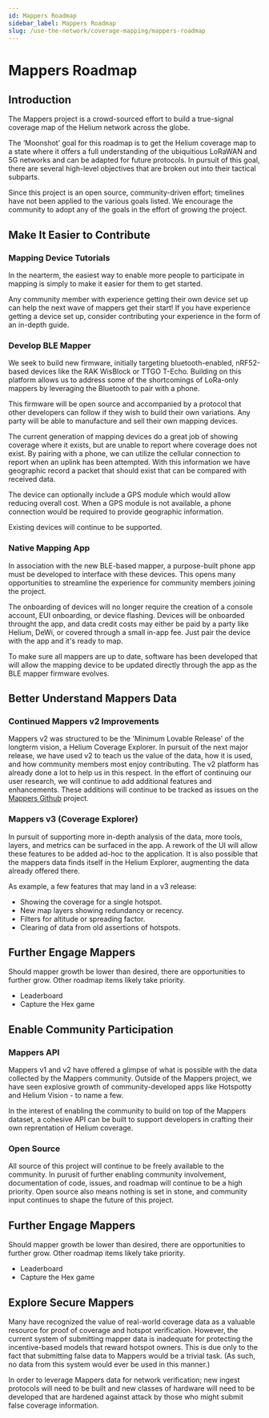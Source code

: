 ```yaml
---
id: Mappers Roadmap
sidebar_label: Mappers Roadmap
slug: /use-the-network/coverage-mapping/mappers-roadmap
---
```


# Mappers Roadmap

## Introduction
The Mappers project is a crowd-sourced effort to build a true-signal coverage map of the Helium network across the globe.

The ‘Moonshot’ goal for this roadmap is to get the Helium coverage map to a state where it offers a full understanding of the ubiquitious LoRaWAN and 5G networks and can be adapted for future protocols. 
In pursuit of this goal, there are several high-level objectives that are broken out into their tactical subparts.

Since this project is an open source, community-driven effort; timelines have not been applied to the various goals listed. We encourage the community to adopt any of the goals in the effort of growing the project.

## Make It Easier to Contribute
### Mapping Device Tutorials
In the nearterm, the easiest way to enable more people to participate in mapping is simply to make it easier for them to get started. 

Any community member with experience getting their own device set up can help the next wave of mappers get their start! If you have experience getting a device set up, consider contributing your experience in the form of an in-depth guide.

### Develop BLE Mapper
We seek to build new firmware, initially targeting bluetooth-enabled, nRF52-based devices like the RAK WisBlock or TTGO T-Echo. Building on this platform allows us to address some of the shortcomings of LoRa-only mappers by leveraging the Bluetooth to pair with a phone. 

This firmware will be open source and accompanied by a protocol that other developers can follow if they wish to build their own variations. Any party will be able to manufacture and sell their own mapping devices.

The current generation of mapping devices do a great job of showing coverage where it exists, but are unable to report where coverage does not exist. By pairing with a phone, we can utilize the cellular connection to report when an uplink has been attempted. With this information we have geographic record a packet that should exist that can be compared with received data.

The device can optionally include a GPS module which would allow reducing overall cost. When a GPS module is not available, a phone connection would be required to provide geographic information.

Existing devices will continue to be supported.

### Native Mapping App
In association with the new BLE-based mapper, a purpose-built phone app must be developed to interface with these devices. This opens many opportunities to streamline the experience for community members joining the project.

The onboarding of devices will no longer require the creation of a console account, EUI onboarding, or device flashing. Devices will be onboarded throught the app, and data credit costs may either be paid by a party like Helium, DeWi, or covered through a small in-app fee. Just pair the device with the app and it's ready to map.

To make sure all mappers are up to date, software has been developed that will allow the mapping device to be updated directly through the app as the BLE mapper firmware evolves.

## Better Understand Mappers Data
### Continued Mappers v2 Improvements
Mappers v2 was structured to be the 'Minimum Lovable Release' of the longterm vision, a Helium Coverage Explorer. In pursuit of the next major release, we have used v2 to teach us the value of the data, how it is used, and how community members most enjoy contributing. The v2 platform has already done a lot to help us in this respect. In the effort of continuing our user research, we will continue to add additional features and enhancements. These additions will continue to be tracked as issues on the [Mappers Github](https://github.com/helium/mappers/issues) project.

### Mappers v3 (Coverage Explorer)
In pursuit of supporting more in-depth analysis of the data, more tools, layers, and metrics can be surfaced in the app. A rework of the UI will allow these features to be added ad-hoc to the application.
It is also possible that the mappers data finds itself in the Helium Explorer, augmenting the data already offered there.

As example, a few features that may land in a v3 release:
* Showing the coverage for a single hotspot.
* New map layers showing redundancy or recency.
* Filters for altitude or spreading factor.
* Clearing of data from old assertions of hotspots.

## Further Engage Mappers
Should mapper growth be lower than desired, there are opportunities to further grow. Other roadmap items likely take priority.
* Leaderboard
* Capture the Hex game

## Enable Community Participation
### Mappers API
Mappers v1 and v2 have offered a glimpse of what is possible with the data collected by the Mappers community. Outside of the Mappers project, we have seen explosive growth of community-developed apps like Hotspotty and Helium Vision - to name a few. 

In the interest of enabling the community to build on top of the Mappers dataset, a cohesive API can be built to support developers in crafting their own reprentation of Helium coverage.

### Open Source
All source of this project will continue to be freely available to the community. In purusit of further enabling community involvement, documentation of code, issues, and roadmap will continue to be a high priority. Open source also means nothing is set in stone, and community input continues to shape the future of this project.

## Further Engage Mappers
Should mapper growth be lower than desired, there are opportunities to further grow. Other roadmap items likely take priority.
* Leaderboard
* Capture the Hex game

## Explore Secure Mappers 
Many have recognized the value of real-world coverage data as a valuable resource for proof of coverage and hotspot verification. However, the current system of submitting mapper data is inadequate for protecting the incentive-based models that reward hotspot owners. This is due only to the fact that submitting false data to Mappers would be a trivial task. (As such, no data from this system would ever be used in this manner.)

In order to leverage Mappers data for network verification; new ingest protocols will need to be built and new classes of hardware will need to be developed that are hardened against attack by those who might submit false coverage information.